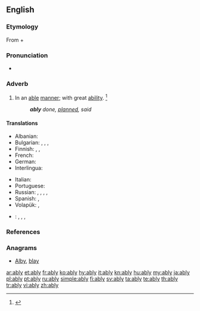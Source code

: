 ==English==

===Etymology===
From {{etyl|enm|en}} {{term|able|lang=enm}} + {{term|-ly||lang=en}}

===Pronunciation===
* {{a|US}} {{IPA|/ˈeɪ.bli/|/ˈeɪ.bə.li/|lang=en}}

===Adverb===
{{en-adv}}

# In an [[able]] [[manner]]; with great [[ability]]. {{defdate|First attested around 1350 to 1470.}}<ref name=SOED>{{R:SOED5|page=6}}</ref>
#: '''''ably''' done, [[planned]], said''

====Translations====
{{trans-top|with great ability}}
* Albanian: {{t|sq|i afte}}
* Bulgarian: {{t+|bg|умело}}, {{t+|bg|ловко}}, {{t+|bg|сръчно}}, {{t+|bg|компетентно}}
* Finnish: {{t|fi|pontevasti}}, {{t|fi|taitavasti}}, {{t+|fi|hyvin}}
* French: {{t+|fr|habilement}}
* German: {{t+|de|fähig}}
* Interlingua: {{t|ia|habilemente}}
{{trans-mid}}
* Italian: {{t+|it|abilmente}}
* Portuguese: {{t+|pt|habilmente}}
* Russian: {{t+|ru|уме́ло|sc=Cyrl}}, {{t+|ru|ло́вко|sc=Cyrl}}, {{t+|ru|иску́сно|sc=Cyrl}}, {{t+|ru|компете́нтно|sc=Cyrl}}, {{t+|ru|квалифици́рованно|sc=Cyrl}}
* Spanish: {{t+|es|capaz}}, {{t+|es|hábilmente}}
* Volapük: {{t|vo|fägiko}}, {{t|vo|fägo}}
{{trans-bottom}}

{{checktrans-top}}
* {{ttbc|vi}}: {{t-check|vi|có khả năng}}, {{t-check|vi|có tài}}, {{t-check|vi|khéo léo}}, {{t-check|vi|tài tình}}
{{trans-bottom}}

===References===
<references/>

===Anagrams===
* [[Alby#English|Alby]], [[blay#English|blay]]

[[ar:ably]]
[[et:ably]]
[[fr:ably]]
[[ko:ably]]
[[hy:ably]]
[[it:ably]]
[[kn:ably]]
[[hu:ably]]
[[my:ably]]
[[ja:ably]]
[[pl:ably]]
[[pt:ably]]
[[ru:ably]]
[[simple:ably]]
[[fi:ably]]
[[sv:ably]]
[[ta:ably]]
[[te:ably]]
[[th:ably]]
[[tr:ably]]
[[vi:ably]]
[[zh:ably]]
